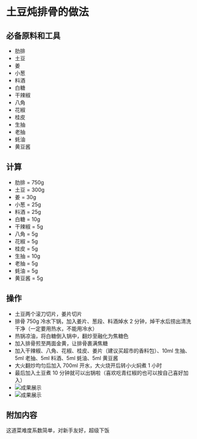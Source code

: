 # 土豆炖排骨的做法

## 必备原料和工具

- 肋排
- 土豆
- 姜
- 小葱
- 料酒
- 白糖
- 干辣椒
- 八角
- 花椒
- 桂皮
- 生抽
- 老抽
- 蚝油
- 黄豆酱

## 计算

- 肋排 = 750g
- 土豆 = 300g
- 姜 = 30g
- 小葱 = 25g
- 料酒 = 25g
- 白糖 = 10g
- 干辣椒 = 5g
- 八角 = 5g
- 花椒 = 5g
- 桂皮 = 5g
- 生抽 = 10g
- 老抽 = 5g
- 蚝油 = 5g
- 黄豆酱 = 5g

## 操作

- 土豆两个滚刀切片，姜片切片
- 排骨 750g 冷水下锅，加入姜片、葱段、料酒焯水 2 分钟，焯干水后捞出清洗干净（一定要用热水，不能用冷水）
- 热锅凉油，将白糖倒入锅中，翻炒至融化为焦糖色
- 加入排骨煎至两面金黄，让排骨裹满焦糖
- 加入干辣椒、八角、花椒、桂皮、姜片（建议买超市的香料包）、10ml 生抽、5ml 老抽、5ml 料酒、5ml 蚝油、5ml 黄豆酱
- 大火翻炒均匀后加入 700ml 开水，大火烧开后转小火焖煮 1 小时
- 最后加入土豆煮 10 分钟就可以出锅啦（喜欢吃青红椒的也可以按自己喜好加入）
- ![成果展示](./排骨1.jpg)
- ![成果展示](./排骨2.jpg)

## 附加内容

这道菜难度系数简单，对新手友好，超级下饭


